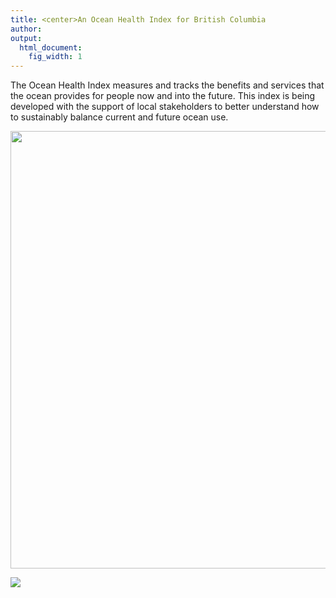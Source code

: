```yaml
---
title: <center>An Ocean Health Index for British Columbia
author:  
output:
  html_document:
    fig_width: 1
---
```


The Ocean Health Index measures and tracks the benefits and services that the ocean provides for people now and into the future. This index is being developed with the support of local stakeholders to better understand how to sustainably balance current and future ocean use.


<center><img src="images/school_fish_NOAA_David Burdick.jpg" width="700px"></center>  

[![](images/ohi-logo.png)](http://ohi-science.org)
